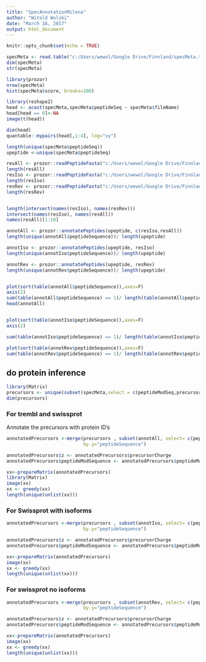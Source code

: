 ```yaml
---
title: "SpecAnnotationMilena"
author: "Witold Wolski"
date: "March 16, 2017"
output: html_document
---
```


```r
knitr::opts_chunk$set(echo = TRUE)
```


```r

specMeta <- read.table("c:/Users/wewol/Google Drive/Finnland/specMeta.txt", stringsAsFactors = FALSE)
dim(specMeta)
str(specMeta)


```


```r
library(prozor)
nrow(specMeta)
hist(specMeta$score, breaks=100)

library(reshape2)
head <- acast(specMeta,specMeta$peptideSeq ~ specMeta$fileName)
head[head == 0]<-NA
image(t(head))

dim(head)
quantable::mypairs(head[,1:4], log="xy")

```

```r
length(unique(specMeta$peptideSeq))
upeptide <-unique(specMeta$peptideSeq)

resAll <- prozor::readPeptideFasta("c:/Users/wewol/Google Drive/Finnland/uniprot-taxonomy-Homo+sapiens+Human9606-UNREVIEWED.fasta.gz")
length(resAll)
resIso <- prozor::readPeptideFasta("c:/Users/wewol/Google Drive/Finnland/uniprot-taxonomy-Homo+sapiens+Human9606.fasta.gz")
length(resIso)
resRev <- prozor::readPeptideFasta("c:/Users/wewol/Google Drive/Finnland/uniprot-taxonomy-Homo+sapiens+Human9606-NOISO.fasta.gz")
length(resRev)


length(intersect(names(resIso), names(resRev)))
intersect(names(resIso), names(resAll))
names(resAll)[1:10]

annotAll <- prozor::annotatePeptides(upeptide, c(resIso,resAll))
length(unique(annotAll$peptideSequence))/ length(upeptide)

annotIso <- prozor::annotatePeptides(upeptide, resIso)
length(unique(annotIso$peptideSequence))/ length(upeptide)

annotRev <- prozor::annotatePeptides(upeptide, resRev)
length(unique(annotRev$peptideSequence))/ length(upeptide)


plot(sort(table(annotAll$peptideSequence)),axes=F)
axis(2)
sum(table(annotAll$peptideSequence) == 1)/ length(table(annotAll$peptideSequence)) * 100
head(annotAll)


plot(sort(table(annotIso$peptideSequence)),axes=F)
axis(2)

sum(table(annotIso$peptideSequence) == 1)/ length(table(annotIso$peptideSequence)) * 100

plot(sort(table(annotRev$peptideSequence)),axes=F)
sum(table(annotRev$peptideSequence) == 1)/ length(table(annotRev$peptideSequence)) * 100


```



## do protein inference



```r
library(Matrix)
precursors <- unique(subset(specMeta,select = c(peptideModSeq,precursorCharge,peptideSeq )))
dim(precursors)

```

### For trembl and swissprot 

Annotate the precursors with protein ID's

```r

annotatedPrecursors <-merge(precursors , subset(annotAll, select= c(peptideSequence,proteinID)), by.x="peptideSeq", 
                            by.y="peptideSequence")

annotatedPrecursors$z <- annotatedPrecursors$precursorCharge
annotatedPrecursors$peptideModSequence <- annotatedPrecursors$peptideModSeq

xx<-prepareMatrix(annotatedPrecursors)
library(Matrix)
image(xx)
xx <- greedy(xx)
length(unique(unlist(xx)))

```

### For Swissprot with isoforms

```r

annotatedPrecursors <-merge(precursors , subset(annotIso, select= c(peptideSequence,proteinID)), by.x="peptideSeq", 
                            by.y="peptideSequence")

annotatedPrecursors$z <- annotatedPrecursors$precursorCharge
annotatedPrecursors$peptideModSequence <- annotatedPrecursors$peptideModSeq

xx<-prepareMatrix(annotatedPrecursors)
image(xx)
xx <- greedy(xx)
length(unique(unlist(xx)))

```

### For swissprot no isoforms

```r

annotatedPrecursors <-merge(precursors , subset(annotRev, select= c(peptideSequence,proteinID)), by.x="peptideSeq", 
                            by.y="peptideSequence")

annotatedPrecursors$z <- annotatedPrecursors$precursorCharge
annotatedPrecursors$peptideModSequence <- annotatedPrecursors$peptideModSeq

xx<-prepareMatrix(annotatedPrecursors)
image(xx)
xx <- greedy(xx)
length(unique(unlist(xx)))

```

